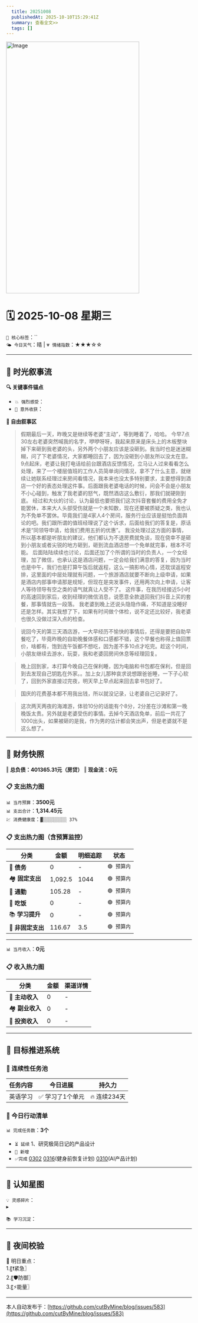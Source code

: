 ```yaml
---
  title: 20251008
  publishedAt: 2025-10-10T15:29:41Z
  summary: 查看全文>>
  tags: []
---
```


<img width="361" height="681" alt="Image" src="https://github.com/user-attachments/assets/717cbe3d-3259-4e4d-87dc-21d32ab6a856" />

# 🗓️ 2025-10-08 星期三  
`🔑 核心标签`：``  
`🌤️ 今日天气`：晴 | `💗 情绪指数`：★★★☆☆   

---


## 🌊 **时光叙事流**
**🔍 关键事件锚点**  
- `💥 强烈感受`：         
- `🎉 意外收获`：           

**📖 自由叙事区**  
> 假期最后一天，昨晚又是继续等老婆“主动”，等到睡着了，哈哈。
> 今早7点30左右老婆突然喊我的名字，咿咿呀呀，我起来原来是床头上的木板整块掉下来砸到我老婆的头，另外两个小朋友应该是没砸到。我当时也是迷迷糊糊，问了下老婆情况，大家都睡回去了，因为没砸到小朋友所以没太在意。9点起床，老婆让我打电话给前台跟酒店反馈情况，立马让人过来看看怎么处理，来了一个楼层值班的工作人员简单询问情况，拿不了什么主意，就继续让她联系经理过来房间看情况，我本来也没太多特别要求，主要想得到酒店一个好的表态处理这件事。后面跟我老婆电话的时候，问会不会是小朋友不小心碰到，触发了我老婆的怒气，既然酒店这么敷衍，那我们就硬刚到底。
> 经过和大伙的讨论，认为最低也要把我们这次抖音套餐的费用全免才能罢休，本来大人头部受伤就是一个未知数，现在还要被质疑之类，我也认为不免单不罢休。毕竟我们是4家人4个房间，服务行业应该是挺怕负面舆论的吧。我们跟所谓的值班经理说了这个诉求，后面给我们的答复是，原话术是“同领导申请，给我们费用五折的优惠”。
> 我没处理过这方面的事情，所以基本都是听朋友的建议，他们都认为不退房费就免谈，现在侥幸不是砸到小朋友或者尖锐的地方砸到，砸到流血酒店想一个免单就完事，根本不可能。
> 后面陆陆续续也讨论，后面还加了个所谓的当时的负责人，一个女经理，加了微信，也承认这是酒店问题，一定会给我们满意的答复，因为当时也是中午，我们也是打算午饭后就返程，这么一搞影响心情，还耽误返程安排，这里面的中层处理就有问题，一个旅游酒店就要不断向上级申请，如果是酒店内部事申请那是规矩，但现在是突发事件，还用两次向上申请，让客人等待领导有空之类的语气就真让人受不了。
> 这件事，在我历经接近5小时的高速回到家后，收到经理的微信消息，说愿意全款退回我们抖音上买的套餐，那事情就告一段落。
> 我老婆到晚上还说头隐隐作痛，不知道是没睡好还是怎样。其实我想了下，如果有时间做个体检，说不定还比较好，我老婆也很久没做过深入点的检查。

> 说回今天的第三天酒店游，一大早经历不愉快的事情后，还得是要把自助早餐吃了，毕竟昨晚的自助晚餐体感和口感都不错，这个早餐也称得上值回票价，啥都有，饱到连午饭都不想吃，因为差不多10点才吃完。趁这个时间，小朋友继续去游水，玩耍，我和老婆回房间休息等经理回复。

> 晚上回到家，本打算今晚自己在保利睡，因为电脑和书包都在保利，但是回到去发现自己钥匙在外家。。加上女儿那种哀求说想跟爸爸睡，一下子心软了，回到外家直接过完夜，明天早上早点起来回去拿书包好了。

> 国庆的花费基本都不用我出钱，所以就没记录，让老婆自己记录好了。

> 这次两天两夜的海滩游，体验10分的话能有个8分，2分差在沙滩和第一晚晚饭太贵。另外就是老婆受伤的事情。去掉今天酒店免单，前后一共花了1000出头，如果被砸的是我，作为男的估计都会笑出声，但是老婆就不是这么想了。

---

## 💸 **财务快照**
‖ **总负债：401365.31元（房贷）**
‖ **现金流：0元**

### 📋 支出热力图

`📊 当月预算`：**3500元**  
`📊 支出合计`：**1,314.45元**  
`💹 消费健康度`：`▓░░░░░░░░░ 37%`  
### 📋 支出热力图（含预算监控）
| 分类         | 金额    | 明细追踪                  | 状态           |
|--------------|---------|---------------------------|----------------|
| 🏦 **债务**    | 0   |  -  | `🟢 预算内`   |
| 🏘️ **固定支出** | 1,092.5     |  1044  | `🟢 预算内`     |
| 🚌 **通勤**     | 105.28   | -  | `🟢 预算内`     |
| 🍜 **吃饭**     | 0  |  -  | `🟢 预算内`   |
| 📚 **学习提升** | 0      | -     | `🟢 预算内`     |
| 🎲 **非固定支出** | 116.67   |  3.5  | `🟢 预算内`  |
---

`📊 当月收入`：**0元**  

### 📋 收入热力图
| 分类         | 金额    | 渠道详情             |
|--------------|---------|-------------------------|
| 🏦 **主动收入**  | 0                | -        |
| 🏘️ **副业收入**  | 0                | -        |
| 🚌 **投资收入**  | 0                | -        |



---

## 🎯 **目标推进系统**

### 🔄 连续性任务池
| 任务内容                | 今日进展          | 持久力     |
|-------------------------|-------------------|------------|
| 英语学习         | ✅ 学习了1个单元 | 🔥 连续234天  |




### 📌 今日行动清单

`📊 完成任务数`：**3个**  
- `⏳ 延续` 1、研究极简日记的产品设计             
- `🚩 新增`   
- `✅完成` [0302](note://WEB9685e40ae7a6464db1196641a1ffd0ee)   [0316](note://WEBc1fcc89ec3e741538b703e8017b38c9f)(健身前恢复计划)  [0310](note://WEBfc89f9187c014fbe9fab88e2d09b4bde)(AI产品计划)


---

## 🌌 **认知星图**
`💡 灵感碎片`：  
▸ 


`📚 学习沉淀`：  
>    

---

## 🌃 夜间校验

🚀 明日重点：  
1.〖❗紧急〗  
2.〖🛡️防御〗  
3.〖⚡能量〗

---
本人自动发布于：[https://github.com/cutByMine/blog/issues/583](https://github.com/cutByMine/blog/issues/583)
